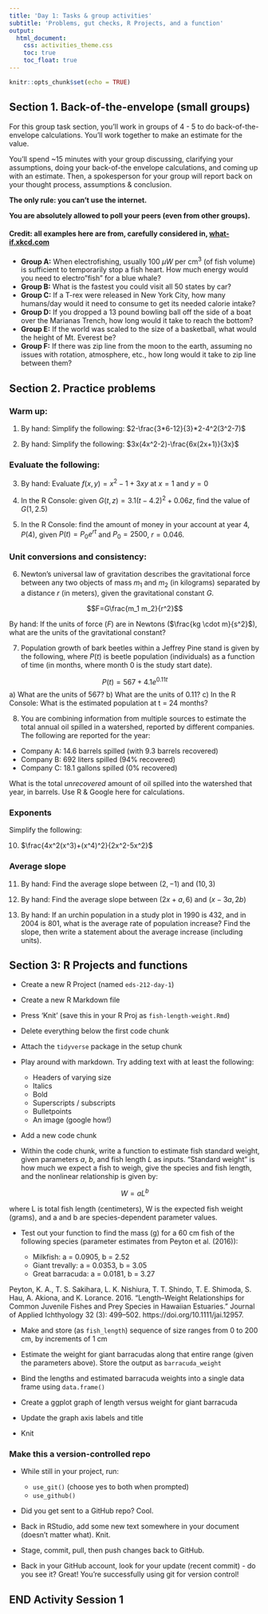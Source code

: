 ```yaml
---
title: 'Day 1: Tasks & group activities'
subtitle: 'Problems, gut checks, R Projects, and a function'
output: 
  html_document:
    css: activities_theme.css
    toc: true
    toc_float: true
---
```


```r
knitr::opts_chunk$set(echo = TRUE)
```

## Section 1. Back-of-the-envelope (small groups)

For this group task section, you'll work in groups of 4 - 5 to do back-of-the-envelope calculations. You'll work together to make an estimate for the value.

You'll spend \~15 minutes with your group discussing, clarifying your assumptions, doing your back-of-the envelope calculations, and coming up with an estimate. Then, a spokesperson for your group will report back on your thought process, assumptions & conclusion.

**The only rule: you can't use the internet.**

**You are absolutely allowed to poll your peers (even from other groups).**

#### Credit: all examples here are from, carefully considered in, [what-if.xkcd.com](what-if.xkcd.com)

-   **Group A:** When electrofishing, usually 100 $\mu W$ per cm^3^ (of fish volume) is sufficient to temporarily stop a fish heart. How much energy would you need to electro"fish" for a blue whale?
-   **Group B:** What is the fastest you could visit all 50 states by car?
-   **Group C:** If a T-rex were released in New York City, how many humans/day would it need to consume to get its needed calorie intake?
-   **Group D:** If you dropped a 13 pound bowling ball off the side of a boat over the Marianas Trench, how long would it take to reach the bottom?
-   **Group E:** If the world was scaled to the size of a basketball, what would the height of Mt. Everest be?
-   **Group F:** If there was zip line from the moon to the earth, assuming no issues with rotation, atmosphere, etc., how long would it take to zip line between them?

## Section 2. Practice problems

### Warm up:

1.  By hand: Simplify the following: $2-\frac{3*6-12}{3}*2-4^2(3^2-7)$

2.  By hand: Simplify the following: $3x(4x^2-2)-\frac{6x(2x+1)}{3x}$

### Evaluate the following:

3.  By hand: Evaluate $f(x,y)=x^2-1+3xy$ at $x=1$ and $y = 0$

4.  In the R Console: given $G(t,z)=3.1(t-4.2)^2 + 0.06z$, find the value of $G(1, 2.5)$

5.  In the R Console: find the amount of money in your account at year 4, $P(4)$, given $P(t)=P_0e^{rt}$ and $P_0=2500$, $r = 0.046$. 

### Unit conversions and consistency:

6.  Newton's universal law of gravitation describes the gravitational force between any two objects of mass $m_1$ and $m_2$ (in kilograms) separated by a distance *r* (in meters), given the gravitational constant $G$.

$$F=G\frac{m_1 m_2}{r^2}$$

By hand: If the units of force ($F$) are in Newtons ($\frac{kg \cdot m}{s^2}$), what are the units of the gravitational constant?

7.  Population growth of bark beetles within a Jeffrey Pine stand is given by the following, where $P(t)$ is beetle population (individuals) as a function of time (in months, where month 0 is the study start date).

$$P(t)=567+4.1e^{0.11t}$$ a) What are the units of 567? b) What are the units of 0.11? c) In the R Console: What is the estimated population at t = 24 months?

8.  You are combining information from multiple sources to estimate the total annual oil spilled in a watershed, reported by different companies. The following are reported for the year:

-   Company A: 14.6 barrels spilled (with 9.3 barrels recovered)
-   Company B: 692 liters spilled (94% recovered)
-   Company C: 18.1 gallons spilled (0% recovered)

What is the total *unrecovered* amount of oil spilled into the watershed that year, in barrels. Use R & Google here for calculations. 

### Exponents

Simplify the following:

10. $\frac{4x^2(x^3)+(x^4)^2}{2x^2-5x^2}$

### Average slope

11. By hand: Find the average slope between $(2,-1)$ and $(10,3)$

12. By hand: Find the average slope between $(2x+a, 6)$ and $(x-3a, 2b)$

13. By hand: If an urchin population in a study plot in 1990 is 432, and in 2004 is 801, what is the average rate of population increase? Find the slope, then write a statement about the average increase (including units).

## Section 3: R Projects and functions

-   Create a new R Project (named `eds-212-day-1`)

-   Create a new R Markdown file

-   Press 'Knit' (save this in your R Proj as `fish-length-weight.Rmd`)

-   Delete everything below the first code chunk

-   Attach the `tidyverse` package in the setup chunk

-   Play around with markdown. Try adding text with at least the following:

    -   Headers of varying size
    -   Italics
    -   Bold
    -   Superscripts / subscripts
    -   Bulletpoints
    -   An image (google how!)

-   Add a new code chunk

-   Within the code chunk, write a function to estimate fish standard weight, given parameters $a$, $b$, and fish length $L$ as inputs. "Standard weight" is how much we expect a fish to weigh, give the species and fish length, and the nonlinear relationship is given by:

$$W=aL^b$$ 

where L is total fish length (centimeters), W is the expected fish weight (grams), and a and b are species-dependent parameter values.

-   Test out your function to find the mass (g) for a 60 cm fish of the following species (parameter estimates from Peyton et al. (2016)): 

    - Milkfish: a = 0.0905, b = 2.52
    - Giant trevally: a = 0.0353, b = 3.05
    - Great barracuda: a = 0.0181, b = 3.27


Peyton, K. A., T. S. Sakihara, L. K. Nishiura, T. T. Shindo, T. E. Shimoda, S. Hau, A. Akiona, and K. Lorance. 2016. “Length–Weight Relationships for Common Juvenile Fishes and Prey Species in Hawaiian Estuaries.” Journal of Applied Ichthyology 32 (3): 499–502. https://doi.org/10.1111/jai.12957. 

- Make and store (as `fish_length`) sequence of size ranges from 0 to 200 cm, by increments of 1 cm

- Estimate the weight for giant barracudas along that entire range (given the parameters above). Store the output as `barracuda_weight`

- Bind the lengths and estimated barracuda weights into a single data frame using `data.frame()`

- Create a ggplot graph of length versus weight for giant barracuda

- Update the graph axis labels and title

- Knit

### Make this a version-controlled repo

- While still in your project, run:

  - `use_git()` (choose yes to both when prompted)
  - `use_github()`
  
- Did you get sent to a GitHub repo? Cool. 

- Back in RStudio, add some new text somewhere in your document (doesn't matter what). Knit.

- Stage, commit, pull, then push changes back to GitHub. 

- Back in your GitHub account, look for your update (recent commit) - do you see it? Great! You're successfully using git for version control! 

## END Activity Session 1
